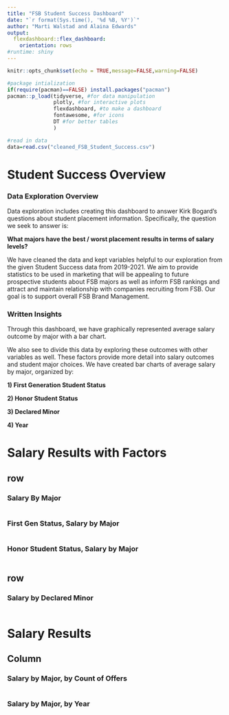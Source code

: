 ```yaml
---
title: "FSB Student Success Dashboard"
date: "`r format(Sys.time(), '%d %B, %Y')`"
author: "Marti Walstad and Alaina Edwards"
output: 
  flexdashboard::flex_dashboard:
    orientation: rows
#runtime: shiny
---
```


```r
knitr::opts_chunk$set(echo = TRUE,message=FALSE,warning=FALSE)

#package intialization
if(require(pacman)==FALSE) install.packages("pacman")
pacman::p_load(tidyverse, #for data manipulation
               plotly, #for interactive plots
               flexdashboard, #to make a dashboard
               fontawesome, #for icons
               DT #for better tables
               )

#read in data
data=read.csv("cleaned_FSB_Student_Success.csv")
```



# Student Success Overview {data-orientation=columns}

### Data Exploration Overview

Data exploration includes creating this dashboard to answer Kirk Bogard's questions about student placement information. Specifically, the question we seek to answer is: 

**What majors have the best / worst placement results in terms of salary levels?**

We have cleaned the data and kept variables helpful to our exploration from the given Student Success data from 2019-2021. We aim to provide statistics to be used in marketing that will be appealing to future prospective students about FSB majors as well as inform FSB rankings and attract and maintain relationship with companies recruiting from FSB. Our goal is to support overall FSB Brand Management. 

### Written Insights

Through this dashboard, we have graphically represented average salary outcome by major with a bar chart. 

We also see to divide this data by exploring these outcomes with other variables as well. These factors provide more detail into salary outcomes and student major choices. We have created bar charts of average salary by major, organized by: 

**1) First Generation Student Status**

**2) Honor Student Status**

**3) Declared Minor**

**4) Year**


# Salary Results with Factors {data-orientation=columns}
## row {data-height=600}


### Salary By Major

```r

```

### First Gen Status, Salary by Major

```r

```   
 
### Honor Student Status, Salary by Major
    
```r

```


## row {data-height=600}

### Salary by Declared Minor


```r

```


# Salary Results {data-orientation=columns}

## Column {data-width=500}

### Salary by Major, by Count of Offers
```r

```

### Salary by Major, by Year
```r

```

